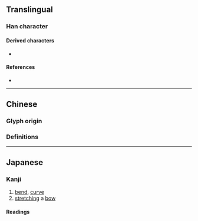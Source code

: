 {{also|彎}}
{{character info}}
==Translingual==

===Han character===
{{Han char|rn=57|rad=弓|as=06|sn=9|four=|canj=YCN|ids=⿱𰁜弓,⿱亦弓}}

====Derived characters====
* {{l|mul|[[塆]] [[湾]] [[𨂺]] [[𬶥]] [[𭉎]] [[𭺯]] [[𮍽]] [[𰐡]] [[𰐢]]}}

====References====
* {{Han ref|kx=0358.191|hdz=20995.130|uh=5F2F|ud=24367}}

----

==Chinese==

===Glyph origin===
{{Han simp|彎|f=龻|t=𰁜}}

===Definitions===
{{zh-see|彎}}

----

==Japanese==
{{ja-kanji forms|弯|彎}}

===Kanji===
{{ja-kanji|grade=|rs=弓06|kyu=彎}}

# [[bend]], [[curve]]
# [[stretching]] a [[bow]]

====Readings====
{{ja-readings
|goon=えん<ゑん
|kanon=わん
|kun=ひ-く
}}